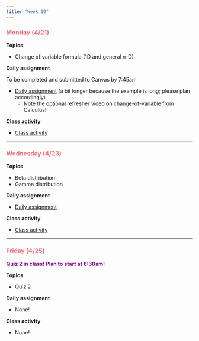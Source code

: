 ```yaml
---
title: "Week 10"
---
```


::: {style="color: #F66D7A"}
### Monday (4/21)
:::

**Topics**

-   Change of variable formula (1D and general n-D)

**Daily assignment**

To be completed and submitted to Canvas by 7:45am

-   [Daily assignment](daily/DA_25.pdf) (a bit longer because the example is long; please plan accordingly)
    -   Note the optional refresher video on change-of-variable from Calculus!

**Class activity**

-   [Class activity](class/CA_25.pdf)

------------------------------------------------------------------------

::: {style="color: #F66D7A"}
### Wednesday (4/23)
:::

**Topics**

-   Beta distribution
-   Gamma distribution

**Daily assignment**

-   [Daily assignment](daily/DA_26.pdf)

**Class activity**

-   [Class activity](class/CA_26.pdf)

------------------------------------------------------------------------

::: {style="color: #F66D7A"}
### Friday (4/25)
:::

::: {style="color: purple"}
**Quiz 2 in class! Plan to start at 8:30am!**
:::

**Topics**

-   Quiz 2

**Daily assignment**

-   None!

**Class activity**

-   None!

